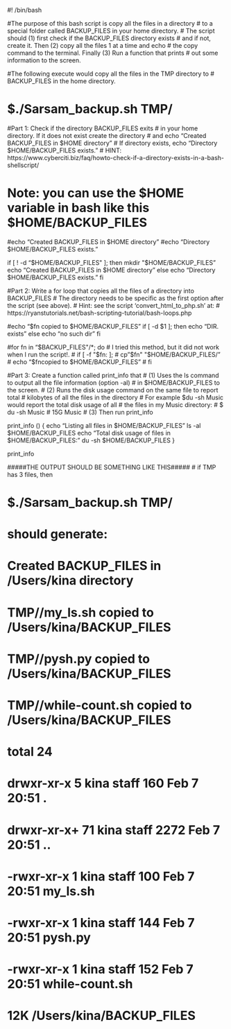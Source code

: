 #! /bin/bash

#The purpose of this bash script is copy all the files in a directory
# to a special folder called BACKUP_FILES in your home directory.
# The script should (1) first check if the BACKUP_FILES directory exists
# and if not, create it. Then (2) copy all the files 1 at a time and echo
# the copy command to the terminal. Finally (3) Run a function that prints
# out some information to the screen.

#The following execute would copy all the files in the TMP directory to
# BACKUP_FILES in the home directory.

# $./Sarsam_backup.sh TMP/

#Part 1: Check if the directory BACKUP_FILES exits
#  in your home directory. If it does not exist create the directory
#  and echo "Created BACKUP_FILES in $HOME directory "
#  If directory exists, echo "Directory $HOME/BACKUP_FILES exists."
#  HINT: https://www.cyberciti.biz/faq/howto-check-if-a-directory-exists-in-a-bash-shellscript/

#  Note: you can use the $HOME variable in bash like this $HOME/BACKUP_FILES

#echo "Created BACKUP_FILES in $HOME directory"
#echo "Directory $HOME/BACKUP_FILES exists."

if [ ! -d "$HOME/BACKUP_FILES" ]; then
        mkdir "$HOME/BACKUP_FILES"
        echo "Created BACKUP_FILES in $HOME directory"
else
        echo "Directory $HOME/BACKUP_FILES exists."
fi


#Part 2: Write a for loop that copies all the files of a directory into BACKUP_FILES
#  The directory needs to be specific as the first option after the script (see above).
#  Hint: see the script 'convert_html_to_php.sh' at:
#     https://ryanstutorials.net/bash-scripting-tutorial/bash-loops.php

#echo "$fn copied to $HOME/BACKUP_FILES"
if [ -d $1 ]; then
        echo "DIR. exists"
else
echo "no such dir"
fi

#for fn in "$BACKUP_FILES"/*; do # I tried this method, but it did not work when I run the script!.
#	if [ -f "$fn: ]; 
#		cp "$fn" "$HOME/BACKUP_FILES/"
#		echo "$fncopied to $HOME/BACKUP_FILES"
#	fi

#Part 3: Create a function called print_info that
#   (1) Uses the ls command to output all the file information (option -al)
#       in $HOME/BACKUP_FILES to the screen.
#   (2) Runs the disk usage command on the same file to report total
#       kilobytes of all the files in the directory
#       For example $du -sh Music would report the total disk usage of all
#       the files in my Music directory:
#         $ du -sh Music
#         15G	Music
#   (3) Then run print_info


print_info () {
	echo "Listing all files in $HOME/BACKUP_FILES"
	ls -al $HOME/BACKUP_FILES
	echo "Total disk usage of files in $HOME/BACKUP_FILES:"
	du -sh $HOME/BACKUP_FILES
}

print_info 

#####THE OUTPUT SHOULD BE SOMETHING LIKE THIS#####
# if TMP has 3 files, then

# $./Sarsam_backup.sh TMP/

# should generate:

# Created BACKUP_FILES in /Users/kina directory
# TMP//my_ls.sh copied to /Users/kina/BACKUP_FILES
# TMP//pysh.py copied to /Users/kina/BACKUP_FILES
# TMP//while-count.sh copied to /Users/kina/BACKUP_FILES
# total 24
# drwxr-xr-x   5 kina  staff   160 Feb  7 20:51 .
# drwxr-xr-x+ 71 kina  staff  2272 Feb  7 20:51 ..
# -rwxr-xr-x   1 kina  staff   100 Feb  7 20:51 my_ls.sh
# -rwxr-xr-x   1 kina  staff   144 Feb  7 20:51 pysh.py
# -rwxr-xr-x   1 kina  staff   152 Feb  7 20:51 while-count.sh
#  12K	/Users/kina/BACKUP_FILES
